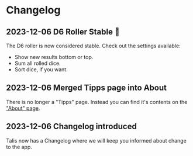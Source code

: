 # Changelog

## 2023-12-06 D6 Roller Stable 🎉

The D6 roller is now considered stable. Check out the settings available:

- Show new results bottom or top.
- Sum all rolled dice.
- Sort dice, if you want.

## 2023-12-06 Merged Tipps page into About

There is no longer a "Tipps" page. Instead you can find it's contents on the ["About" page](/about).

## 2023-12-06 Changelog introduced

Talis now has a Changelog where we will keep you informed about change to the app.